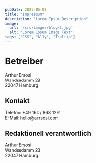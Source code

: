 ```yaml
---
pubDate: 2025-06-08
title: "Impressum"
description: "Lorem Ipsum Description"
image:
  url: "/src/images/blog/3.jpg"
  alt: "Lorem Ipsum Image Text"
tags: ["CSS", "A11y", "Tooltip"]
---
```


# Betreiber

Arthur Ersosi <br/>
Wandsedamm 2B <br/>
22047 Hamburg

## Kontakt

Telefon: <span data-obfuscation="0">+49 163 / 868 1291</span> <br/>
E-Mail: <span data-obfuscation="0">hello@aersosi.com</span>

## Redaktionell verantwortlich
Arthur Ersosi <br/>
Wandsedamm 2B <br/>
22047 Hamburg

